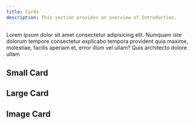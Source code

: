 ```yaml
---
title: Cards
description: This section provides an overview of Introduction.
---
```


Lorem ipsum dolor sit amet consectetur adipisicing elit. Numquam iste dolorum tempore consectetur explicabo tempora provident quia maxime, molestiae, facilis aperiam et, error illum vel ullam? Quis architecto dolore ullam

## Small Card

<CardGrid>
  <Card
    title="Page Structure"
    href="/docs/deep/deeper"
    icon="alignJustify"
    variant="small"
    description="test description"
  />
  <Card
    title="Page Structure"
    href="/docs/deep/deeper"
    icon="alignJustify"
    variant="small"
  />
  <Card
    title="Residents"
    href="https://www.residents.rest"
    icon="alignJustify"
    external={true}
    variant="small"
  />
</CardGrid>

## Large Card

<CardGrid>
  <Card
    subtitle="Instructions"
    title="Installation"
    description="Get started with Documents using our quick start installation guide to get your project started."
    href="/docs/introduction/installation"
  />
  <Card
    subtitle="Setup"
    title="Site Settings"
    description="Setting up your Documents projects layout, links and search engine optimisation."
    href="/docs/introduction/setup"
  />
  <Card
    subtitle="Support"
    title="Residents"
    description="Australia's leading branding, marketing and web development company."
    href="https://www.residents.rest/"
    external={true}
  />
</CardGrid>

## Image Card

<CardGrid>
  <Card
    title="Residents"
    href="https://www.residents.rest"
    image="/images/og-image.png"
    external={true}
    variant="image"
  />
  <Card
    title="Residents"
    href="https://www.residents.rest"
    image="/images/og-image.png"
    variant="image"
  />
  <Card
    title="Residents"
    href="https://www.residents.rest"
    image="/images/og-image.png"
    variant="image"
  />
</CardGrid>
